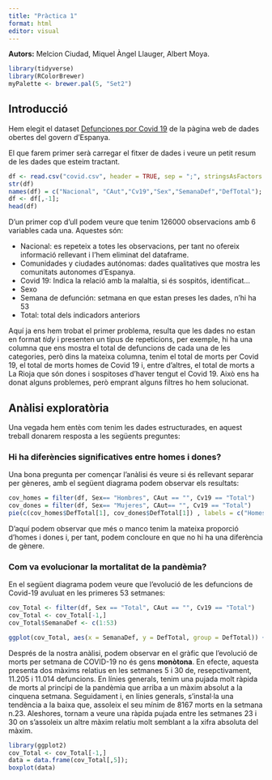 ```yaml
---
title: "Pràctica 1"
format: html
editor: visual
---
```

 
**Autors:** Melcion Ciudad, Miquel Àngel Llauger, Albert Moya.

```r
library(tidyverse)
library(RColorBrewer)
myPalette <- brewer.pal(5, "Set2")
```




## Introducció

Hem elegit el dataset [Defunciones por Covid 19](https://datos.gob.es/es/catalogo/ea0010587-defunciones-por-covid-19-comunidad-y-ciudad-autonoma-de-defuncion-sexo-y-semana-de-defuncion-ecm-identificador-api-tpx-sociedad_2589-salud_2590-edcm_2591-covid_a2022_10380-l0-01007-px1) de la pàgina web de dades obertes del govern d'Espanya.

El que farem primer serà carregar el fitxer de dades i veure un petit resum de les dades que esteim tractant.


```r
df <- read.csv("covid.csv", header = TRUE, sep = ";", stringsAsFactors = FALSE)
str(df)
names(df) = c("Nacional", "CAut","Cv19","Sex","SemanaDef","DefTotal");
df <- df[,-1];
head(df)
```

D'un primer cop d'ull podem veure que tenim 126000 observacions amb 6 variables cada una. Aquestes són:

- Nacional: es repeteix a totes les observacions, per tant no ofereix informació rellevant i l'hem eliminat del dataframe.
- Comunidades y ciudades autónomas: dades qualitatives que mostra les comunitats autonomes d'Espanya.
- Covid 19: Indica la relació amb la malaltia, si és sospitós, identificat...
- Sexo
- Semana de defunción: setmana en que estan preses les dades, n'hi ha 53
- Total: total dels indicadors anteriors

Aquí ja ens hem trobat el primer problema, resulta que les dades no estan en format *tidy* i presenten un tipus de repeticions, per exemple, hi ha una columna que ens mostra el total de defuncions de cada una de les categories, però dins la mateixa columna, tenim el total de morts per Covid 19, el total de morts homes de Covid 19 i, entre d'altres, el total de morts a La Rioja que són dones i sospitoses d'haver tengut el Covid 19. Això ens ha donat alguns problemes, però emprant alguns filtres ho hem solucionat.


## Anàlisi exploratòria

Una vegada hem entès com tenim les dades estructurades, en aquest treball donarem resposta a les següents preguntes: 

### Hi ha diferències significatives entre homes i dones?

Una bona pregunta per començar l'anàlisi és veure si és rellevant separar per gèneres, amb el següent diagrama podem observar els resultats:

```r
cov_homes = filter(df, Sex== "Hombres", CAut == "", Cv19 == "Total")
cov_dones = filter(df, Sex== "Mujeres", CAut== "", Cv19 == "Total")
pie(c(cov_homes$DefTotal[1], cov_dones$DefTotal[1]) , labels = c("Homes", "Dones"), border="white", col = myPalette )

```

D'aquí podem observar que més o manco tenim la mateixa proporció d'homes i dones i, per tant, podem concloure en que no hi ha una diferència de gènere.


### Com va evolucionar la mortalitat de la pandèmia?

En el següent diagrama podem veure que l'evolució de les defuncions de Covid-19 avuluat en les primeres 53 setmanes:

```r
cov_Total <- filter(df, Sex == "Total", CAut == "", Cv19 == "Total")
cov_Total <- cov_Total[-1,]
cov_Total$SemanaDef <- c(1:53)

ggplot(cov_Total, aes(x = SemanaDef, y = DefTotal, group = DefTotal)) + geom_point(color = "red", size = 2) + labs(title = "Evolució de la pandèmia per setmanes")+ theme(plot.title = element_text(hjust = 0.5, size = 16, face = "bold", color = "black"))
```

Després de la nostra anàlisi, podem observar en el gràfic que l'evolució de morts per setmana de COVID-19 no és gens **monòtona**. En efecte, aquesta presenta dos màxims relatius en les setmanes 5 i 30 de, resepctivament, 11.205 i 11.014 defuncions. En línies generals, tenim una pujada molt ràpida de morts al principi de la pandèmia que arriba a un màxim absolut a la cinquena setmana. Seguidament i, en línies generals, s'instal·la una tendència a la baixa que, assoleix el seu mínim de 8167 morts en la setmana n.23. Aleshores, tornam a veure una ràpida pujada entre les setmanes 23 i 30 on s'assoleix un altre màxim relatiu molt semblant a la xifra absoluta del màxim. 





```r
library(ggplot2)
cov_Total <- cov_Total[-1,]
data = data.frame(cov_Total[,5]);
boxplot(data)
```








